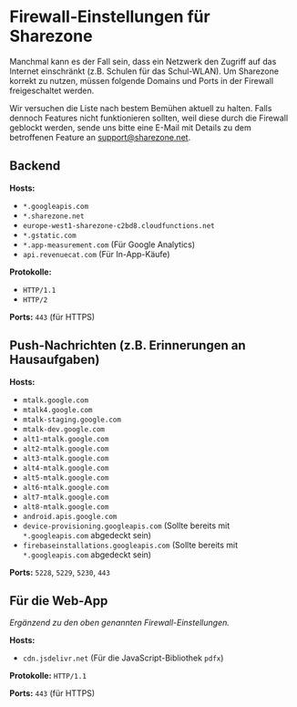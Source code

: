 # Firewall-Einstellungen für Sharezone

Manchmal kann es der Fall sein, dass ein Netzwerk den Zugriff auf das Internet
einschränkt (z.B. Schulen für das Schul-WLAN). Um Sharezone korrekt zu nutzen,
müssen folgende Domains und Ports in der Firewall freigeschaltet werden.

<Info>Wir versuchen die Liste nach bestem Bemühen aktuell zu halten. Falls
dennoch Features nicht funktionieren sollten, weil diese durch die Firewall
geblockt werden, sende uns bitte eine E-Mail mit Details zu dem betroffenen
Feature an [support@sharezone.net](mailto:support@sharezone.net).</Info>

## Backend

**Hosts:**

- `*.googleapis.com`
- `*.sharezone.net`
- `europe-west1-sharezone-c2bd8.cloudfunctions.net`
- `*.gstatic.com`
- `*.app-measurement.com` (Für Google Analytics)
- `api.revenuecat.com` (Für In-App-Käufe)

**Protokolle:**
- `HTTP/1.1`
- `HTTP/2`

**Ports:** `443` (für HTTPS)

## Push-Nachrichten (z.B. Erinnerungen an Hausaufgaben)

**Hosts:**

- `mtalk.google.com`
- `mtalk4.google.com`
- `mtalk-staging.google.com`
- `mtalk-dev.google.com`
- `alt1-mtalk.google.com`
- `alt2-mtalk.google.com`
- `alt3-mtalk.google.com`
- `alt4-mtalk.google.com`
- `alt5-mtalk.google.com`
- `alt6-mtalk.google.com`
- `alt7-mtalk.google.com`
- `alt8-mtalk.google.com`
- `android.apis.google.com`
- `device-provisioning.googleapis.com` (Sollte bereits mit `*.googleapis.com`
  abgedeckt sein)
- `firebaseinstallations.googleapis.com` (Sollte bereits mit `*.googleapis.com` abgedeckt sein)

<!-- Source: https://firebase.google.com/docs/cloud-messaging/concept-options#messaging-ports-and-your-firewall -->

**Ports:** `5228`, `5229`, `5230`, `443`

## Für die Web-App

_Ergänzend zu den oben genannten Firewall-Einstellungen._

**Hosts:** 

- `cdn.jsdelivr.net` (Für die JavaScript-Bibliothek `pdfx`)

**Protokolle:** `HTTP/1.1`

**Ports:** `443` (für HTTPS)
